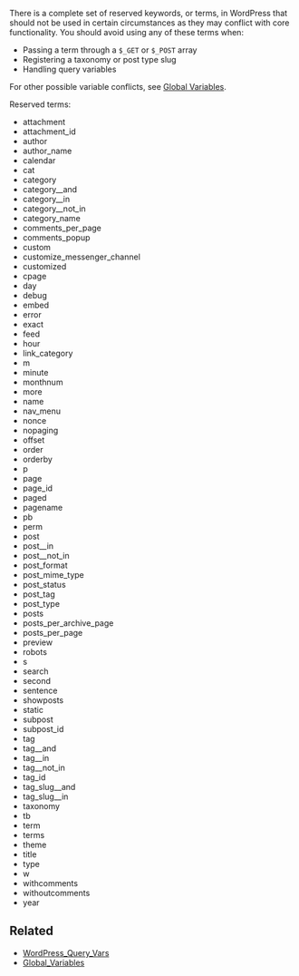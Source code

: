 There is a complete set of reserved keywords, or terms, in WordPress that should not be used in certain circumstances as they may conflict with core functionality. You should avoid using any of these terms when:
* Passing a term through a <tt>$_GET</tt> or <tt>$_POST</tt> array
* Registering a taxonomy or post type slug
* Handling query variables

For other possible variable conflicts, see [[Global_Variables|Global Variables]].

Reserved terms:
* attachment
* attachment_id
* author
* author_name
* calendar
* cat
* category
* category__and
* category__in
* category__not_in
* category_name
* comments_per_page
* comments_popup
* custom
* customize_messenger_channel
* customized
* cpage
* day
* debug
* embed
* error
* exact
* feed
* hour
* link_category
* m
* minute
* monthnum
* more
* name
* nav_menu
* nonce
* nopaging
* offset
* order
* orderby
* p
* page
* page_id
* paged
* pagename
* pb
* perm
* post
* post__in
* post__not_in
* post_format
* post_mime_type
* post_status
* post_tag
* post_type
* posts
* posts_per_archive_page
* posts_per_page
* preview
* robots
* s
* search
* second
* sentence
* showposts
* static
* subpost
* subpost_id
* tag
* tag__and
* tag__in
* tag__not_in
* tag_id
* tag_slug__and
* tag_slug__in
* taxonomy
* tb
* term
* terms
* theme
* title
* type
* w
* withcomments
* withoutcomments
* year

== Related ==

* [[WordPress_Query_Vars|WordPress_Query_Vars]]
* [[Global_Variables|Global_Variables]]
